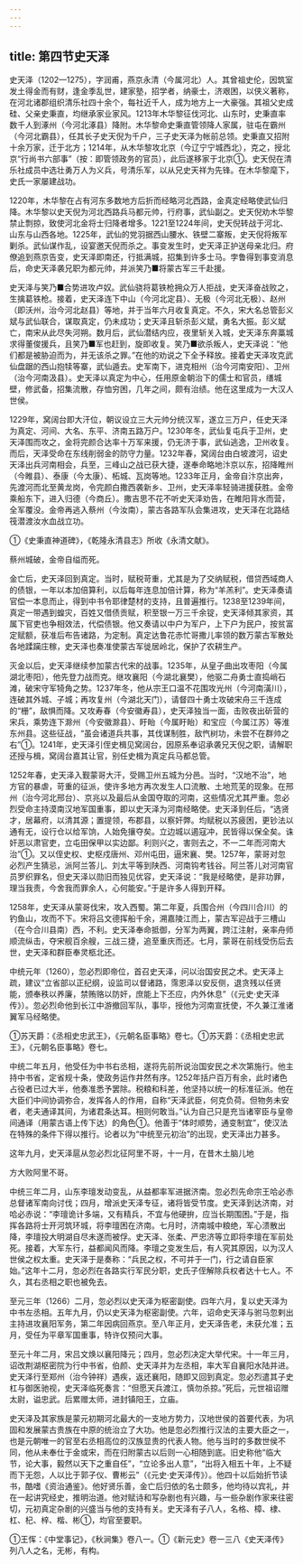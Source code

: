 ```yaml
---
---
---
```

title: 第四节史天泽
---



史天泽（1202—1275），字润甫，燕京永清（今属河北）人。其曾祖史伦，因筑室发土得金而有财，逢金季乱世，建家塾，招学者，纳豪士，济艰困，以侠义著称，在河北诸郡组织清乐社四十余个，每社近千人，成为地方上一大豪强。其祖父史成硅、父亲史秉直，均继承家业家风。1213年木华黎征伐河北、山东时，史秉直率数千人到涿州（今河北涿县）降附。木华黎命史秉直管领降人家属，驻屯在霸州（今河北霸县），任其长子史天倪为千户，三子史天泽为帐前总领。史秉直又招附十余万家，迁于北方；1214年，从木华黎攻北京（今辽宁宁城西北），克之，授北京“行尚书六部事”（按：即管领政务的官员），此后遂移家于北京①。史天倪在清乐社成员中选壮勇万人为义兵，号清乐军，以从兄史天祥为先锋。在木华黎麾下，史氏一家屡建战功。

1220年，木华黎在占有河东多数地方后折而经略河北西路，金真定经略使武仙归降。木华黎以史天倪为河北西路兵马都元帅，行府事，武仙副之。史天倪劝木华黎禁止剽掠，致使河北金将士归降者增多。1221至1224年间，史天倪转战于河北、山东与山西各地。1225年，武仙的党羽据西山腰水、铁壁二寨叛，史天倪将叛军剿杀。武仙谋作乱，设宴邀天倪而杀之。事变发生时，史天泽正护送母亲北归。府僚追到燕京告变，史天泽即南还，行抵满城，招集到许多士马。孛鲁得到事变消息后，命史天泽袭兄职为都元帅，并派笑乃■将蒙古军三千赴援。

史天泽与笑乃■合势进攻卢奴。武仙骁将葛铁枪拥众万人拒战，史天泽奋战败之，生擒葛铁枪。接着，史天泽连下中山（今河北定县）、无极（今河北无极）、赵州（即沃州，治今河北赵县）等地，并于当年六月收复真定。不久，宋大名总管彭义斌与武仙联合，谋取真定，仍未成功；史天泽且斩杀彭义斌，勇名大振。彭义斌亡，南宋从此尽失河朔。数月后，武仙潜结内应，夜里斩关入城，史天泽东奔藁城求得董俊援兵，且笑乃■军也赶到，旋即收复。笑乃■欲杀叛人，史天泽说：“他们都是被胁迫而为，并无该杀之罪。”在他的劝说之下全予释放。接着史天泽攻克武仙盘踞的西山抱犊等寨，武仙遁去。史军南下，进克相州（治今河南安阳）、卫州（治今河南汲县）。史天泽以真定为中心，任用原金朝治下的儒士和官员，缮城壁，修武备，招集流散，存恤穷困，几年之间，颇有治绩。他在这里成为一大汉人世侯。

1229年，窝阔台即大汗位，朝议设立三大元帅分统汉军，遂立三万户，任史天泽为真定、河间、大名、东平、济南五路万户。1230年冬，武仙复屯兵于卫州，史天泽围而攻之，金将完颜合达率十万军来援，仍无济于事，武仙逃逸，卫州收复。而后，天泽受命在东线削弱金的防守力量。1232年春，窝阔台由白坡渡河，诏史天泽出兵河南相会，兵至，三峰山之战已获大捷，遂奉命略地汴京以东，招降睢州（今睢县）、泰康（今太康）、柘城、瓦岗等地。1233年正月，金帝自汴京出奔，先渡河而北至黄龙岗，令完颜白撒西袭新乡、卫州，史天泽率轻骑进援获胜。金帝乘船东下，进入归德（今商丘）。撒吉思不花不听史天泽劝告，在睢阳背水而营，全军覆没。金帝再逃入蔡州（今汝南），蒙古各路军队会集进攻，史天泽在北路结筏潜渡汝水血战立功。

①《史秉直神道碑》，《乾隆永清县志》所收《永清文献》。

蔡州城破，金帝自缢而死。

金亡后，史天泽回到真定。当时，赋税苛重，尤其是为了交纳赋税，借贷西域商人的债银，一年以本加倍算利，以后每年连息加倍计算，称为“羊羔利”。史天泽奏请官偿一本息而止，得到中书令耶律楚材的支持，且普遍推行。1238至1239年间，真定一带遇到蝗灾，百姓又借债贡赋，积至银一万三千余锭，史天泽倾其家资，其属下官吏也争相效法，代偿债银。他又奏请以中户为军户，上下户为民户，按贫富定赋额，获准后布告诸路，为定制。真定达鲁花赤忙哥撒儿率领的数万蒙古军散处各地蹂躏庄稼，史天泽也奏准使蒙古军徙居岭北，保护了农耕生产。

灭金以后，史天泽继续参加蒙古代宋的战事。1235年，从皇子曲出攻枣阳（今属湖北枣阳），他先登力战而克。继攻襄阳（今湖北襄樊），他驱二舟勇士直捣峭石滩，破宋守军犄角之势。1237年冬，他从宗王口温不花围攻光州（今河南潢川），连破其外城、子城；再攻复州（今湖北天门），请督四十勇士攻破宋舟三千连成的“栅”，敌惧而降。又攻寿春（今安徽寿县），史天泽独当一面，击败夜出斫营的宋兵，乘势连下滁州（今安徽滁县）、盱眙（今属盱眙）和宝应（今属江苏）等淮东州县。这些征战，“虽会诸道兵共事，其伐谋制胜，敌忾树功，未尝不在群帅之右”①。1241年，史天泽引侄史楫见窝阔台，因原系奉诏承袭兄天倪之职，请解职还授与楫，窝阔台嘉其让官，别任史楫为真定兵马都总管。

1252年春，史天泽入觐蒙哥大汗，受赐卫州五城为分邑。当时，“汉地不治”，地方官的暴虐，苛重的征派，使许多地方再次发生人口流散、土地荒芜的现象。在邢州（治今河北邢台）、京兆以及最后从金国夺取的河南，这些情况尤其严重。忽必烈受命主持漠南汉地军国重事，即以史天泽为河南经略使。史天泽到任后，“选贤才，居幕府，以清其源；置提领，布郡县，以察奸弊。均赋税以苏疲困，更钞法以通有无，设行仓以给军饷，人始免攘夺矣。立边城以遏寇冲，民皆得以保全矣。诛奸恶以肃官吏，立屯田保甲以实边鄙。利则兴之，害则去之，不一二年而河南大治”①。又以侄史权、史枢戍唐州、邓州屯田，逼宋襄、樊。1257年，蒙哥对忽必烈产生猜忌，派阿兰答儿、刘太平等到陕西、河南钩考钱谷。阿兰答儿对河南官员罗织罪名，但史天泽以勋旧而独见优容，史天泽说：“我是经略使，是非功罪，理当我责，今舍我而罪余人，心何能安。”于是许多人得到开释。

1258年，史天泽从蒙哥伐宋，攻入西蜀。第二年夏，兵围合州（今四川合川）的钓鱼山，攻而不下。宋将吕文德挥船千余，溯嘉陵江而上，蒙古军迎战于三槽山（在今合川县南）西，不利。史天泽奉命抵御，分军为两翼，跨江注射，亲率舟师顺流纵击，夺宋舰百余艘，三战三捷，追至重庆而还。七月，蒙哥在前线受伤后去世，史天泽和群臣奉灵柩北还。

中统元年（1260），忽必烈即帝位，首召史天泽，问以治国安民之术。史天泽上疏，建议“立省部以正纪纲，设监司以督诸路，霈恩泽以安反侧，退贪残以任贤能，颁奉秩以养廉，禁贿赂以防奸，庶能上下丕应，内外休息”（《元史·史天泽传》）。忽必烈命他到长江中游撤回军队，事毕，授他为河南宣抚使，不久兼江淮诸翼军马经略使。

①苏天爵：《丞相史忠武王》，《元朝名臣事略》卷七。①苏天爵：《丞相史忠武王》，《元朝名臣事略》卷七。

中统二年五月，他受任为中书右丞相，遂将先前所说治国安民之术次第施行。他主持中书省，定省规十条，使政务运作井然有序。1252年括户百万有余，此时诸色占役者已过大半，他奏准悉予罢除。税粮和科差，他坚持以统一的标准征派。他在大臣们中间协调弥合，发挥各人的作用，自称“天泽武臣，何克负荷。但物务未安者，老夫通译其间，为诸君条达耳。相则何敢当。”认为自己只是充当诸宰臣与皇帝间通译（用蒙古语上传下达）的角色①。他善于“体时顺势，通变制宜”，使汉法在特殊的条件下得以推行。论者以为“中统至元初治”的出现，史天泽出力甚多。

这年九月，史天泽扈从忽必烈北征阿里不哥，十一月，在昔木土脑儿地

方大败阿里不哥。

中统三年二月，山东李璮发动变乱，从益都率军进据济南。忽必烈先命宗王哈必赤总督诸军南向讨伐；四月，增派史天泽专征，诸将皆受节度。史天泽到达济南，对哈必赤说：“李璮诡计多端，又有精兵，不宜与他硬拚，应当长期围困。”于是，指挥各路将士开河筑环城，将李璮困在济南。七月时，济南城中粮绝，军心溃散出降，李璮投大明湖自尽未遂而被俘。史天泽、张柔、严忠济等立即将李璮在军前处死。接着，大军东行，益都闻风而降。李璮之变发生后，有人究其原因，以为汉人世侯之权太重。史天泽于是奏称：“兵民之权，不可并于一门，行之请自臣家始。”这年十二月，忽必烈在各路实行军民分职，史氏子侄解除兵权者达十七人。不久，其右丞相之职也被免去。

至元三年（1266）二月，忽必烈以史天泽为枢密副使。四年六月，复以史天泽为中书左丞相。五年九月，仍以史天泽为枢密副使。六年，诏命史天泽与驸马忽剌出主持进攻襄阳军务，第二年因病回燕京。至八年正月，史天泽告老，未获允准；五月，受任为平章军国重事，特许仅预问大事。

至元十年二月，宋吕文焕以襄阳降元；四月，忽必烈决定大举代宋。十一年三月，诏改荆湖枢密院为行中书省，伯颜、史天泽并为左丞相，率大军自襄阳水陆并进。史天泽行至郑州（治今钟祥）遇疾，返还襄阳，随即又回到真定。忽必烈遣其子史杠与御医驰视，史天泽临死奏言：“但愿天兵渡江，慎勿杀掠。”死后，元世祖诏赠太尉，谥忠武。后累赠太师，进封镇阳王，立庙。

史天泽及其家族是蒙元初期河北最大的一支地方势力，汉地世侯的首要代表，为巩固和发展蒙古贵族在中原的统治立了大功。他是忽必烈推行汉法的主要大臣之一，也是元朝唯一的官至右丞相高位的汉族显贵的代表人物。他与当时的多数世侯不同，他从未奉仕于金或宋，而在归附蒙古以后则一心相随到底。旧史称他“临大节，论大事，毅然以天下之重自任”，“立论多出人意”，“出将入相五十年，上不疑而下无怨，人以比于郭子仪、曹彬云”（《元史·史天泽传》）。他四十以后始折节读书，酷嗜《资治通鉴》。他好贤乐善，金亡后归依的名士颇多，他均待以宾礼，并在一起讲究经史，推明治道。他对赋诗和写杂剧也有兴趣，与一些杂剧作家来往密切，元初真定杂剧的兴盛当与他的支持有关。史天泽有子八人，名格、樟、棣、杠、杞、梓、楷、彬①，均官至要职。

①王恽：《中堂事记》，《秋涧集》卷八一。①《新元史》卷一三八《史天泽传》列八人之名，无彬，有构。